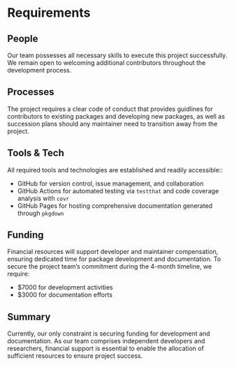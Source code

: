 # Requirements

<!-- 
An idea of what is required to make the project actually happen
-->

## People

<!--
Who needs to be involved, what's the proposed structure, what will it take to get their involvement?
-->

Our team possesses all necessary skills to execute this project successfully. We remain open to welcoming additional contributors throughout the development process.

## Processes

<!-- 
What processes need to be put in place e.g. codes of conduct, regular ISC meetings, handover to the community at large?
-->

The project requires a clear code of conduct that provides guidlines for contributors to existing packages and developing new packages, as well as succession plans should any maintainer need to transition away from the project.

## Tools & Tech

<!--
What is going to be needed to deliver this project? 

Will cloud computing be used - if yes are there are necessary components that will be deciding factors between providers?

Are there tools or tech that don't exist that will be produced to facilitate the project?
-->

All required tools and technologies are established and readily accessible:: 

- GitHub for version control, issue management, and collaboration
- GitHub Actions for automated testing via `testthat` and code coverage analysis with `covr`
- GitHub Pages for hosting comprehensive documentation generated through `pkgdown`

## Funding

<!-- 
[TO DO] THE GUIDANCE IS PRETTY UNCLEAR, ESP IN LIGHT OF GABOR'S PROPOSAL VS AWARD SIZE

-->

Financial resources will support developer and maintainer compensation, ensuring dedicated time for package development and documentation. To secure the project team's commitment during the 4-month timeline, we require:

- $7000 for development activities
- $3000 for documentation efforts

## Summary

<!--
A summary of the requirements that contextualises the costs
-->

Currently, our only constraint is securing funding for development and documentation. As our team comprises independent developers and researchers, financial support is essential to enable the allocation of sufficient resources to ensure project success.
